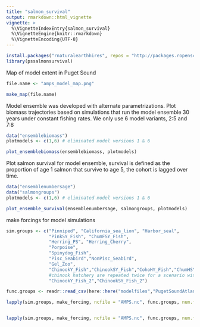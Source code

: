 ```yaml
---
title: "salmon_survival"
output: rmarkdown::html_vignette
vignette: >
  %\VignetteIndexEntry{salmon_survival}
  %\VignetteEngine{knitr::rmarkdown}
  %\VignetteEncoding{UTF-8}
---
```


```r
install.packages("rnaturalearthhires", repos = "http://packages.ropensci.org", type = "source")
library(pssalmonsurvival)


```

Map of model extent in Puget Sound

```r

file.name <- "amps_model_map.png"

make_map(file.name)
```


Model ensemble was developed with alternate parametrizations. Plot biomass trajectories based on simulations that run the model ensemble 30 years under constant fishing rates. We only use 6 model variants, 2:5 and 7:8

```r

data("ensemblebiomass")
plotmodels <- c(1,6) # eliminated model versions 1 & 6

plot_ensemblebiomass(ensemblebiomass, plotmodels)

```


Plot salmon survival for model ensemble, survival is defined as the proportion of age 1 salmon that survive to age 5, the cohort is lagged over time. 

```r
data("ensemblenumbersage")
data("salmongroups")
plotmodels <- c(1,6) # eliminated model versions 1 & 6

plot_ensemble_survival(ensemblenumbersage, salmongroups, plotmodels)

```

make forcings for model simulations

```r

sim.groups <- c("Pinniped", "California_sea_lion", "Harbor_seal", 
                "PinkSY_Fish", "ChumFSY_Fish", 
                "Herring_PS", "Herring_Cherry",
                "Porpoise",
                "Spinydog_Fish", 
                "Pisc_Seabird","NonPisc_Seabird",
                "Gel_Zoo", 
                "ChinookY_Fish","ChinookSY_Fish","CohoHY_Fish","ChumHSY_Fish",
                #chinook hatchery are repeated twice for a scenario with just Chinook
                "ChinookY_Fish_2","ChinookSY_Fish_2")

func.groups <- readr::read_csv(here::here("modelfiles","PugetSoundAtlantisFunctionalGroups.csv"))

lapply(sim.groups, make_forcing, ncfile = "AMPS.nc", func.groups, num.forcing.years = 50, rate.multiplier = 0.8, bash.file = "amps_cal.sh", force.prm = "PugetSound_force.prm")


lapply(sim.groups, make_forcing, ncfile = "AMPS.nc", func.groups, num.forcing.years = 50, rate.multiplier = 1.2, bash.file = "amps_cal.sh", force.prm = "PugetSound_force.prm")

```

